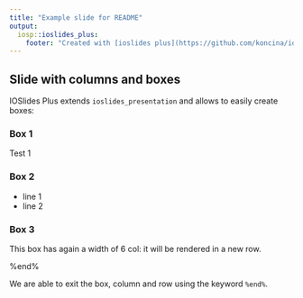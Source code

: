 ```yaml
---
title: "Example slide for README"
output:
  iosp::ioslides_plus:
    footer: "Created with [ioslides plus](https://github.com/koncina/iosp)"
---
```


## Slide with columns and boxes

IOSlides Plus extends `ioslides_presentation` and allows to easily create boxes:

### Box 1{.box-4 .bg-red}

Test 1

### Box 2{.box-6 .bg-green}

- line 1
- line 2

### Box 3{.box-6 .bg-blue}

This box has again a width of 6 col: it will be rendered in a new row.

%end%

We are able to exit the box, column and row using the keyword `%end%`.
